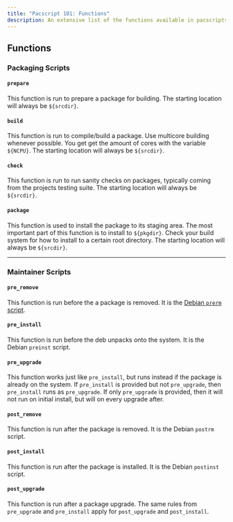 ```yaml
---
title: "Pacscript 101: Functions"
description: An extensive list of the functions available in pacscripts.
---
```


## Functions

### Packaging Scripts

#### `prepare`

This function is run to prepare a package for building. The starting location will always be `${srcdir}`.

#### `build`

This function is run to compile/build a package. Use multicore building whenever possible. You get get the amount of cores with the variable `${NCPU}`. The starting location will always be `${srcdir}`.

#### `check`

This function is run to run sanity checks on packages, typically coming from the projects testing suite. The starting location will always be `${srcdir}`.

#### `package`

This function is used to install the package to its staging area. The most important part of this function is to install to `${pkgdir}`. Check your build system for how to install to a certain root directory. The starting location will always be `${srcdir}`.

---

### Maintainer Scripts

#### `pre_remove`

This function is run before the a package is removed. It is the [Debian `prerm` script](https://www.debian.org/doc/debian-policy/ch-maintainerscripts.html).

#### `pre_install`

This function is run before the deb unpacks onto the system. It is the Debian `preinst` script.

#### `pre_upgrade`

This function works just like `pre_install`, but runs instead if the package is already on the system. If `pre_install` is provided but not `pre_upgrade`, then `pre_install` runs as `pre_upgrade`. If only `pre_upgrade` is provided, then it will not run on initial install, but will on every upgrade after.

#### `post_remove`

This function is run after the package is removed. It is the Debian `postrm` script.

#### `post_install`

This function is run after the package is installed. It is the Debian `postinst` script.

#### `post_upgrade`

This function is run after a package upgrade. The same rules from `pre_upgrade` and `pre_install` apply for `post_upgrade` and `post_install`.